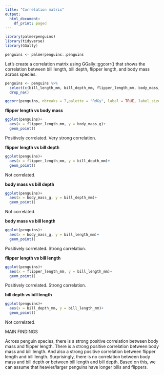 ```yaml
---
title: "Correlation matrix"
output:
  html_document:
    df_print: paged
---
```


```r
library(palmerpenguins)
library(tidyverse)
library(GGally)

penguins <- palmerpenguins::penguins 
```

Let's create a correlation matrix using GGally::ggcorr() that shows the correlation between bill length, bill depth, flipper length, and body mass across species.

```r
penguins <- penguins %>% 
  select(c(bill_length_mm, bill_depth_mm, flipper_length_mm, body_mass_g)) %>% 
  drop_na()
```

```r
ggcorr(penguins, nbreaks = 7,palette = "RdGy", label = TRUE, label_size = 3, label_color = "white")
```
**flipper length vs body mass**
```r
ggplot(penguins)+
  aes(x = flipper_length_mm, y = body_mass_g)+
  geom_point()
```
Positively correlated. Very strong correlation.

**flipper length vs bill depth**
```r
ggplot(penguins)+
  aes(x = flipper_length_mm, y = bill_depth_mm)+
  geom_point()
```
Not correlated.

**body mass vs bill depth**
```r
ggplot(penguins)+
  aes(x = body_mass_g, y = bill_depth_mm)+
  geom_point()
```
Not correlated.

**body mass vs bill length**
```r
ggplot(penguins)+
  aes(x = body_mass_g, y = bill_length_mm)+
  geom_point()
```
Positively correlated. Strong correlation.

**flipper length vs bill length**
```r
ggplot(penguins)+
  aes(x = flipper_length_mm, y = bill_length_mm)+
  geom_point()
```
Positively correlated. Strong correlation.

**bill depth vs bill length**
```r
ggplot(penguins)+
  aes(x = bill_depth_mm, y = bill_length_mm)+
  geom_point()
```
Not correlated.

MAIN FINDINGS

Across penguin species, there is a strong positive correlation between body mass and flipper length. 
There is a strong positive correlation between body mass and bill length. 
And also a strong positive correlation between flipper length and bill length.
Surprisingly, there is no correlation between body mass and bill depth or between bill length and bill depth.
Based on this, we can assume that heavier/larger penguins have longer bills and flippers.